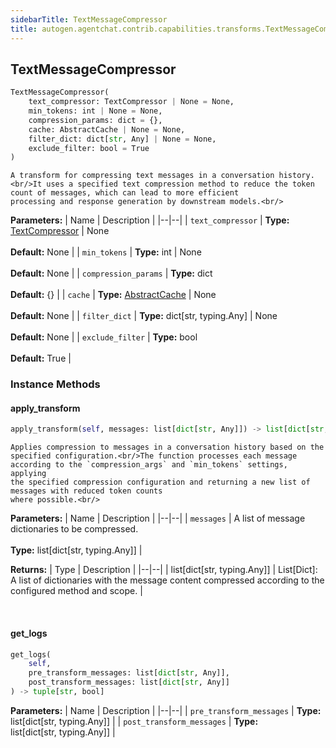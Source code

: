 ```yaml
---
sidebarTitle: TextMessageCompressor
title: autogen.agentchat.contrib.capabilities.transforms.TextMessageCompressor
---
```

<h2 id="autogen.agentchat.contrib.capabilities.transforms.TextMessageCompressor" class="doc doc-heading">
    <code class="doc-symbol doc-symbol-heading doc-symbol-class"></code>
    <span class="doc doc-object-name doc-class-name">TextMessageCompressor</span>
</h2>

```python
TextMessageCompressor(
    text_compressor: TextCompressor | None = None,
    min_tokens: int | None = None,
    compression_params: dict = {},
    cache: AbstractCache | None = None,
    filter_dict: dict[str, Any] | None = None,
    exclude_filter: bool = True
)
```

    A transform for compressing text messages in a conversation history.<br/>It uses a specified text compression method to reduce the token count of messages, which can lead to more efficient
    processing and response generation by downstream models.<br/>

<b>Parameters:</b>
| Name | Description |
|--|--|
| `text_compressor` | **Type:** [TextCompressor](/docs/api-reference/autogen/agentchat/contrib/capabilities/text_compressors/TextCompressor) \| None<br/><br/>**Default:** None |
| `min_tokens` | **Type:** int \| None<br/><br/>**Default:** None |
| `compression_params` | **Type:** dict<br/><br/>**Default:** \{} |
| `cache` | **Type:** [AbstractCache](/docs/api-reference/autogen/cache/AbstractCache) \| None<br/><br/>**Default:** None |
| `filter_dict` | **Type:** dict[str, typing.Any] \| None<br/><br/>**Default:** None |
| `exclude_filter` | **Type:** bool<br/><br/>**Default:** True |

### Instance Methods

<code class="doc-symbol doc-symbol-heading doc-symbol-method"></code>
#### apply_transform

```python
apply_transform(self, messages: list[dict[str, Any]]) -> list[dict[str, Any]]
```

    Applies compression to messages in a conversation history based on the specified configuration.<br/>The function processes each message according to the `compression_args` and `min_tokens` settings, applying
    the specified compression configuration and returning a new list of messages with reduced token counts
    where possible.<br/>

<b>Parameters:</b>
| Name | Description |
|--|--|
| `messages` | A list of message dictionaries to be compressed.<br/><br/>**Type:** list[dict[str, typing.Any]] |

<b>Returns:</b>
| Type | Description |
|--|--|
| list[dict[str, typing.Any]] | List[Dict]: A list of dictionaries with the message content compressed according to the configured method and scope. |

<br />

<code class="doc-symbol doc-symbol-heading doc-symbol-method"></code>
#### get_logs

```python
get_logs(
    self,
    pre_transform_messages: list[dict[str, Any]],
    post_transform_messages: list[dict[str, Any]]
) -> tuple[str, bool]
```

    

<b>Parameters:</b>
| Name | Description |
|--|--|
| `pre_transform_messages` | **Type:** list[dict[str, typing.Any]] |
| `post_transform_messages` | **Type:** list[dict[str, typing.Any]] |

<br />